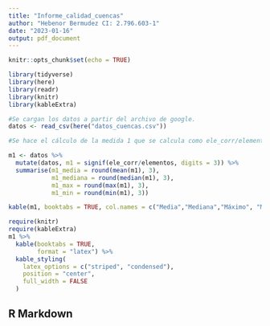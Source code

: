 ```yaml
---
title: "Informe_calidad_cuencas"
author: "Hebenor Bermudez CI: 2.796.603-1"
date: "2023-01-16"
output: pdf_document
---
```


```r
knitr::opts_chunk$set(echo = TRUE)
```

```r
library(tidyverse)
library(here)
library(readr)
library(knitr)
library(kableExtra)

```

```r

#Se cargan los datos a partir del archivo de google.
datos <- read_csv(here("datos_cuencas.csv"))
```

```r
#Se hace el cálculo de la medida 1 que se calcula como ele_corr/elementos.

m1 <- datos %>% 
  mutate(datos, m1 = signif(ele_corr/elementos, digits = 3)) %>% 
  summarise(m1_media = round(mean(m1), 3),
            m1_mediana = round(median(m1), 3),
            m1_max = round(max(m1), 3),
            m1_min = round(min(m1), 3))

kable(m1, booktabs = TRUE, col.names = c("Media","Mediana","Máximo", "Mínimo"))

require(knitr)
require(kableExtra)
m1 %>% 
  kable(booktabs = TRUE, 
        format = "latex") %>% 
  kable_styling(
    latex_options = c("striped", "condensed"),
    position = "center",
    full_width = FALSE
  )

```


## R Markdown


